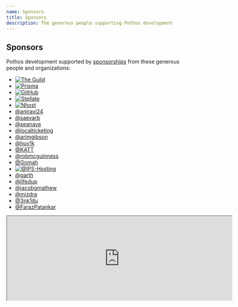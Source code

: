 ```yaml
---
name: Sponsors
title: Sponsors
description: The generous people supporting Pothos development
---
```





## Sponsors

Pothos development supported by [sponsorships](https://github.com/sponsors/hayes) from these
generous people and organizations:

- [![The Guild](/assets/the-guild-logo.svg)](https://www.the-guild.dev/)
- [![Prisma](/assets/prisma-logo.svg)](https://www.prisma.io/)
- [![GitHub](/assets/github-logo.svg)](https://github.com/)
- [![Stellate](/assets/stellate-logo.svg)](https://stellate.co/)
- [![Nhost](/assets/nhost-logo.svg)](https://nhost.io/)
- [@aniravi24](https://github.com/aniravi24)
- [@saevarb](https://github.com/saevarb)
- [@seanaye](https://github.com/seanaye)
- [@localticketing](https://github.com/localticketing)
- [@arimgibson](https://github.com/arimgibson)
- [@huv1k](https://github.com/huv1k)
- [@KATT](https://github.com/KATT)
- [@robmcguinness](https://github.com/robmcguinness)
- [@Gomah](https://github.com/Gomah)
- [![@IPS-Hosting](/assets/ips-logo.svg)](https://github.com/IPS-Hosting)
- [@garth](https://github.com/garth)
- [@lifedup](https://github.com/lifedup)
- [@jacobgmathew](https://github.com/jacobgmathew)
- [@mizdra](https://github.com/mizdra)
- [@3nk1du](https://github.com/3nk1du)
- [@FarazPatankar](https://github.com/FarazPatankar)

<iframe
  src="https://github.com/sponsors/hayes/card"
  title="Sponsor hayes"
  height="225"
  width="600"
></iframe>
